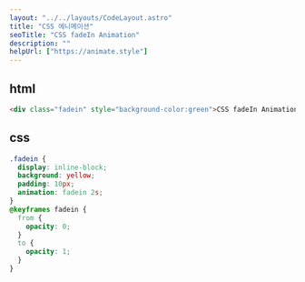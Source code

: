 ```yaml
---
layout: "../../layouts/CodeLayout.astro"
title: "CSS 에니메이션"
seoTitle: "CSS fadeIn Animation"
description: ""
helpUrl: ["https://animate.style"]
---
```


## html

```html
<div class="fadein" style="background-color:green">CSS fadeIn Animation</div>
```

## css

```css
.fadein {
  display: inline-block;
  background: yellow;
  padding: 10px;
  animation: fadein 2s;
}
@keyframes fadein {
  from {
    opacity: 0;
  }
  to {
    opacity: 1;
  }
}
```
